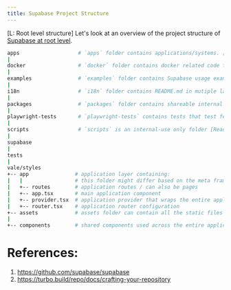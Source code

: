 ```yaml
---
title: Supabase Project Structure
---
```


[L: Root level structure]
Let's look at an overview of the project structure of [Supabase at root level](https://github.com/supabase/supabase).

```sh
apps                   # `apps` folder contains applications/systems. [Read more](link-to-guide)
|
docker                 # `docker` folder contains docker related code for self hosting purposes. [Read more](link-to-guide)
|
examples               # `examples` folder contains Supabase usage examples. [Read more](link-to-guide)
|
i18n                   # `i18n` folder contains README.md in mutiple languages. [Read more](link-to-guide)
|
packages               # `packages` folder contains shareable internal packages used across the monorepo. [Read more](link-to-guide) 
|
playwright-tests       # `playwright-tests` contains tests that test features commonly used in local studio [Read more](link-to-guide)
|
scripts                # `scripts` is an internal-use only folder [Read more](link-to-guide)
|
supabase
|
tests
|
vale/styles
+-- app               # application layer containing:
|   |                 # this folder might differ based on the meta framework used
|   +-- routes        # application routes / can also be pages
|   +-- app.tsx       # main application component
|   +-- provider.tsx  # application provider that wraps the entire application with different global providers - this might also differ based on meta framework used
|   +-- router.tsx    # application router configuration
+-- assets            # assets folder can contain all the static files such as images, fonts, etc.
|
+-- components        # shared components used across the entire application
```

# References:
1. https://github.com/supabase/supabase
2. https://turbo.build/repo/docs/crafting-your-repository
